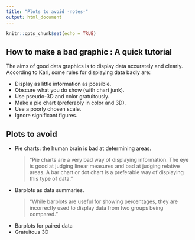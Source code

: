 ```yaml
---
title: "Plots to avoid -notes-"
output: html_document
---
```


```r
knitr::opts_chunk$set(echo = TRUE)
```

## How to make a bad graphic : A quick tutorial
The aims of good data graphics is to display data accurately and clearly. According to Karl, some rules for displaying data badly are:
<ul>
<li> Display as little information as possible.</li>
<li>Obscure what you do show (with chart junk).</li>
<li>Use pseudo-3D and color gratuitously.</li>
<li>Make a pie chart (preferably in color and 3D).</li>
<li>Use a poorly chosen scale.</li>
<li>Ignore significant figures.</li>

</ul>

## Plots to avoid
<ul>
<li> Pie charts: the human brain is bad at determining areas.</li>
> "Pie charts are a very bad way of displaying information. The eye is good at judging linear measures and bad at judging relative areas. A bar chart or dot chart is a preferable way of displaying this type of data."

<li>Barplots as data summaries.</li>
> "While barplots are useful for showing percentages, they are incorrectly used to display data from two groups being compared."

<li> Barplots for paired data</li>
<li>Gratuitous 3D </li>
</ul>
